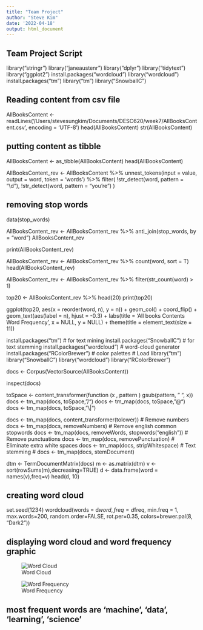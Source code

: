 ```yaml
---
title: "Team Project"
author: "Steve Kim"
date: '2022-04-18'
output: html_document
---
```


## Team Project Script

library("stringr")
library("janeaustenr")
library("dplyr")
library("tidytext")
library("ggplot2")
install.packages("wordcloud")
library("wordcloud")
install.packages("tm")
library("tm")
library("SnowballC")

## Reading content from csv file
AllBooksContent <- readLines('/Users/stevesungkim/Documents/DESC620/week7/AllBooksContent.csv', encoding = 'UTF-8')
head(AllBooksContent)
str(AllBooksContent)

## putting content as tibble
AllBooksContent <- as_tibble(AllBooksContent)
head(AllBooksContent)

AllBooksContent_rev <- AllBooksContent %>% 
  unnest_tokens(input = value,
                output = word,
                token = 'words') %>%
  filter(
    !str_detect(word, pattern = "\\d"),
    !str_detect(word, pattern = "you’re")
  )


## removing stop words
data(stop_words)

AllBooksContent_rev <- AllBooksContent_rev %>% anti_join(stop_words, by = "word")
AllBooksContent_rev


print(AllBooksContent_rev)

AllBooksContent_rev <- AllBooksContent_rev %>% 
  count(word, sort = T)
head(AllBooksContent_rev)


AllBooksContent_rev <- AllBooksContent_rev %>% 
  filter(str_count(word) > 1)


top20 <- AllBooksContent_rev %>% head(20)
print(top20)


ggplot(top20, aes(x = reorder(word, n), y = n)) + geom_col() +
  coord_flip() + geom_text(aes(label = n), hjust = -0.3) +
  labs(title = 'All books Contents Word Frequency', 
       x = NULL, y = NULL) + 
  theme(title = element_text(size = 11))

install.packages("tm")  # for text mining
install.packages("SnowballC") # for text stemming
install.packages("wordcloud") # word-cloud generator 
install.packages("RColorBrewer") # color palettes
# Load
library("tm")
library("SnowballC")
library("wordcloud")
library("RColorBrewer")


docs <- Corpus(VectorSource(AllBooksContent))

inspect(docs)

toSpace <- content_transformer(function (x , pattern ) gsub(pattern, " ", x))
docs <- tm_map(docs, toSpace, "/")
docs <- tm_map(docs, toSpace, "@")
docs <- tm_map(docs, toSpace, "\\|")

docs <- tm_map(docs, content_transformer(tolower))
# Remove numbers
docs <- tm_map(docs, removeNumbers)
# Remove english common stopwords
docs <- tm_map(docs, removeWords, stopwords("english"))
# Remove punctuations
docs <- tm_map(docs, removePunctuation)
# Eliminate extra white spaces
docs <- tm_map(docs, stripWhitespace)
# Text stemming
# docs <- tm_map(docs, stemDocument)

dtm <- TermDocumentMatrix(docs)
m <- as.matrix(dtm)
v <- sort(rowSums(m),decreasing=TRUE)
d <- data.frame(word = names(v),freq=v)
head(d, 10)


## creating word cloud
set.seed(1234)
wordcloud(words = d$word, freq = d$freq, min.freq = 1,
          max.words=200, random.order=FALSE, rot.per=0.35, 
          colors=brewer.pal(8, "Dark2"))
          
## displaying word cloud and word frequency graphic

![Word Cloud](https://github.com/stevesungkim/week7/blob/main/Rplot.png)

![Word Frequency](https://github.com/stevesungkim/week7/blob/main/Rplot01.png)

## most frequent words are 'machine', 'data', 'learning', 'science' 
